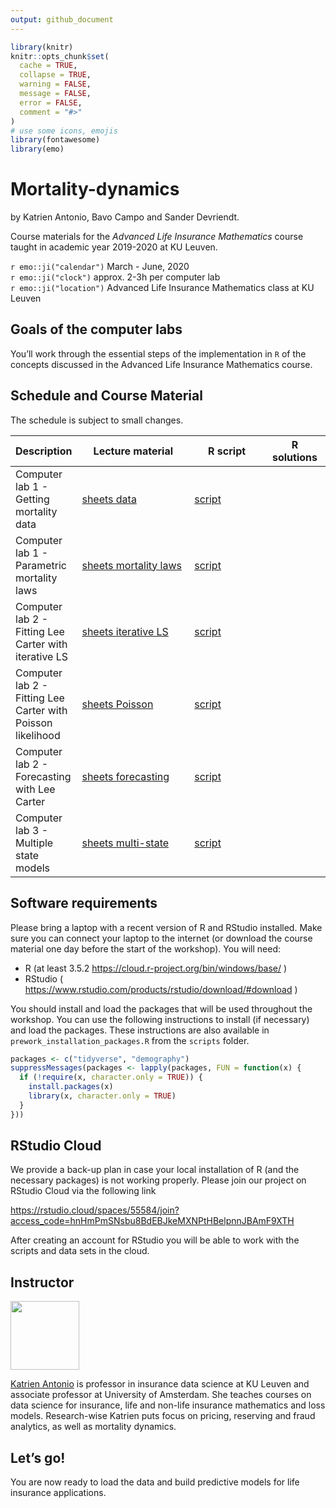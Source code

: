 ```yaml
---
output: github_document
---
```


```r
library(knitr)
knitr::opts_chunk$set(
  cache = TRUE,
  collapse = TRUE,
  warning = FALSE,
  message = FALSE,
  error = FALSE,
  comment = "#>"
)
# use some icons, emojis
library(fontawesome)
library(emo)
```

# Mortality-dynamics

by Katrien Antonio, Bavo Campo and Sander Devriendt.

Course materials for the *Advanced Life Insurance Mathematics* course taught in academic year 2019-2020 at KU Leuven.

`r emo::ji("calendar")` March - June, 2020
<br>
`r emo::ji("clock")` approx. 2-3h per computer lab
<br>
`r emo::ji("location")` Advanced Life Insurance Mathematics class at KU Leuven

## Goals of the computer labs

You’ll work through the essential steps of the implementation in `R` of
the concepts discussed in the Advanced Life Insurance Mathematics course.

## Schedule and Course Material

The schedule is subject to small changes.

| Description                                | Lecture material                                                                                                                                 | R script                                                                                          | R solutions                                                                |
| ------------------------------------------ | ------------------------------------------------------------------------------------------------------------------------------------------------ | ------------------------------------------------------------------------------------------------- | -------------------------------------------------------------------------- |
| Computer lab 1 - Getting mortality data | [sheets data](https://katrienantonio.github.io/mortality-dynamics/sheets/ALIM_computer_lab_1.html#data)               | [script](https://katrienantonio.github.io/mortality-dynamics/scripts/ALIM_computer_lab_1.R)       | |
| Computer lab 1 - Parametric mortality laws                               | [sheets mortality laws](https://katrienantonio.github.io/mortality-dynamics/sheets/ALIM_computer_lab_1.html#parametric)              | [script](https://katrienantonio.github.io/mortality-dynamics/scripts/ALIM_computer_lab_1.R)      |  |
| Computer lab 2 - Fitting Lee Carter with iterative LS                               | [sheets iterative LS](https://katrienantonio.github.io/mortality-dynamics/sheets/ALIM_computer_lab_2.html#LS)              | [script](https://katrienantonio.github.io/mortality-dynamics/scripts/ALIM_computer_lab_2.R)      |  |
| Computer lab 2 - Fitting Lee Carter with Poisson likelihood                               | [sheets Poisson](https://katrienantonio.github.io/mortality-dynamics/sheets/ALIM_computer_lab_2.html#POI)              | [script](https://katrienantonio.github.io/mortality-dynamics/scripts/ALIM_computer_lab_2.R)      |  |
| Computer lab 2 - Forecasting with Lee Carter                              | [sheets forecasting](https://katrienantonio.github.io/mortality-dynamics/sheets/ALIM_computer_lab_2.html#forecasting)              | [script](https://katrienantonio.github.io/mortality-dynamics/scripts/ALIM_computer_lab_2.R)      |  |
| Computer lab 3 - Multiple state models                           | [sheets multi-state](https://katrienantonio.github.io/mortality-dynamics/sheets/ALIM_computer_lab_3.html)              | [script](https://katrienantonio.github.io/mortality-dynamics/scripts/ALIM_computer_lab_3.R)      |  |


## Software requirements

Please bring a laptop with a recent version of R and RStudio installed.
Make sure you can connect your laptop to the internet (or download the
course material one day before the start of the workshop). You will
need:

  - R (at least 3.5.2 <https://cloud.r-project.org/bin/windows/base/> )
  - RStudio (
    <https://www.rstudio.com/products/rstudio/download/#download> )

You should install and load the packages that will be used throughout
the workshop. You can use the following instructions to install (if
necessary) and load the packages. These instructions are also available
in `prework_installation_packages.R` from the `scripts` folder.

``` r
packages <- c("tidyverse", "demography")
suppressMessages(packages <- lapply(packages, FUN = function(x) {
  if (!require(x, character.only = TRUE)) {
    install.packages(x)
    library(x, character.only = TRUE)
  }
}))
```

## RStudio Cloud

We provide a back-up plan in case your local installation of R (and the
necessary packages) is not working properly. Please join our project on
RStudio Cloud via the following link

<https://rstudio.cloud/spaces/55584/join?access_code=hnHmPmSNsbu8BdEBJkeMXNPtHBelpnnJBAmF9XTH>

After creating an account for RStudio you will be able to work with the
scripts and data sets in the cloud.

## Instructor

<img src="img/Katrien.jpg" width="110"/>

<p align="justify">

[Katrien Antonio](https://katrienantonio.github.io/) is professor in
insurance data science at KU Leuven and associate professor at
University of Amsterdam. She teaches courses on data science for
insurance, life and non-life insurance mathematics and loss models.
Research-wise Katrien puts focus on pricing, reserving and fraud
analytics, as well as mortality dynamics.

## Let’s go\!

You are now ready to load the data and build predictive models for life insurance applications.
